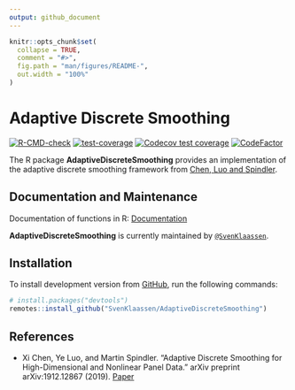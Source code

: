 ```yaml
---
output: github_document
---
```


<!-- README.md is generated from README.Rmd. Please edit that file -->

```r
knitr::opts_chunk$set(
  collapse = TRUE,
  comment = "#>",
  fig.path = "man/figures/README-",
  out.width = "100%"
)
```

# Adaptive Discrete Smoothing

<!-- badges: start -->
[![R-CMD-check](https://github.com/SvenKlaassen/AdaptiveDiscreteSmoothing/actions/workflows/check-standard.yaml/badge.svg)](https://github.com/SvenKlaassen/AdaptiveDiscreteSmoothing/actions/workflows/check-standard.yaml)
[![test-coverage](https://github.com/SvenKlaassen/AdaptiveDiscreteSmoothing/actions/workflows/test-coverage.yaml/badge.svg)](https://github.com/SvenKlaassen/AdaptiveDiscreteSmoothing/actions/workflows/test-coverage.yaml)
[![Codecov test coverage](https://codecov.io/gh/SvenKlaassen/AdaptiveDiscreteSmoothing/branch/master/graph/badge.svg)](https://codecov.io/gh/SvenKlaassen/AdaptiveDiscreteSmoothing?branch=master)
[![CodeFactor](https://www.codefactor.io/repository/github/svenklaassen/adaptivediscretesmoothing/badge)](https://www.codefactor.io/repository/github/svenklaassen/adaptivediscretesmoothing)
<!-- badges: end -->

The R package **AdaptiveDiscreteSmoothing** provides an implementation of the adaptive discrete smoothing framework from [Chen, Luo and Spindler](https://arxiv.org/abs/1912.12867).

## Documentation and Maintenance

Documentation of functions in R: [Documentation](https://svenklaassen.github.io/AdaptiveDiscreteSmoothing/)

**AdaptiveDiscreteSmoothing** is currently maintained by [`@SvenKlaassen`](https://github.com/SvenKlaassen).

## Installation

To install development version from [GitHub](https://github.com/), run the following commands:

```r
# install.packages("devtools")
remotes::install_github("SvenKlaassen/AdaptiveDiscreteSmoothing")
```

## References
* Xi Chen, Ye Luo, and Martin Spindler. "Adaptive Discrete Smoothing for High-Dimensional and Nonlinear Panel Data." arXiv preprint arXiv:1912.12867 (2019). [Paper](https://arxiv.org/abs/1912.12867)
